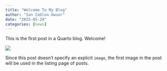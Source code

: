 ```yaml
---
title: "Welcome To My Blog"
author: "Ian Zablon Owuor"
date: "2025-05-29"
categories: [news]
---
```


This is the first post in a Quarto blog. Welcome!

![](thumbnail.jpg)

Since this post doesn't specify an explicit `image`, the first image in the post will be used in the listing page of posts.
